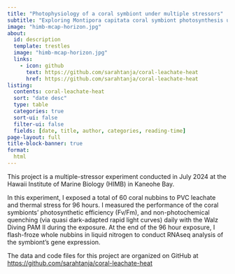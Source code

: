```yaml
---
title: "Photophysiology of a coral symbiont under multiple stressors"
subtitle: "Exploring Montipora capitata coral symbiont photosynthesis under PVC leachate and thermal stress exposures"
image: "himb-mcap-horizon.jpg"
about:
  id: description
  template: trestles
  image: "himb-mcap-horizon.jpg"
  links:
    - icon: github
      text: https://github.com/sarahtanja/coral-leachate-heat
      href: https://github.com/sarahtanja/coral-leachate-heat
listing: 
  contents: coral-leachate-heat
  sort: "date desc"
  type: table
  categories: true
  sort-ui: false
  filter-ui: false
  fields: [date, title, author, categories, reading-time]
page-layout: full
title-block-banner: true
format:
  html
---
```


:::: {#description}
<div>

This project is a multiple-stressor experiment conducted in July 2024 at the Hawaii Institute of Marine Biology (HIMB) in Kaneohe Bay.

</div>

In this experiment, I exposed a total of 60 coral nubbins to PVC leachate and thermal stress for 96 hours. I measured the performance of the coral symbionts' photosynthetic efficiency (Fv/Fm), and non-photochemical quenching (via quasi dark-adapted rapid light curves) daily with the Walz Diving PAM II during the exposure. At the end of the 96 hour exposure, I flash-froze whole nubbins in liquid nitrogen to conduct RNAseq analysis of the symbiont's gene expression.

The data and code files for this project are organized on GitHub at <https://github.com/sarahtanja/coral-leachate-heat>
::::
